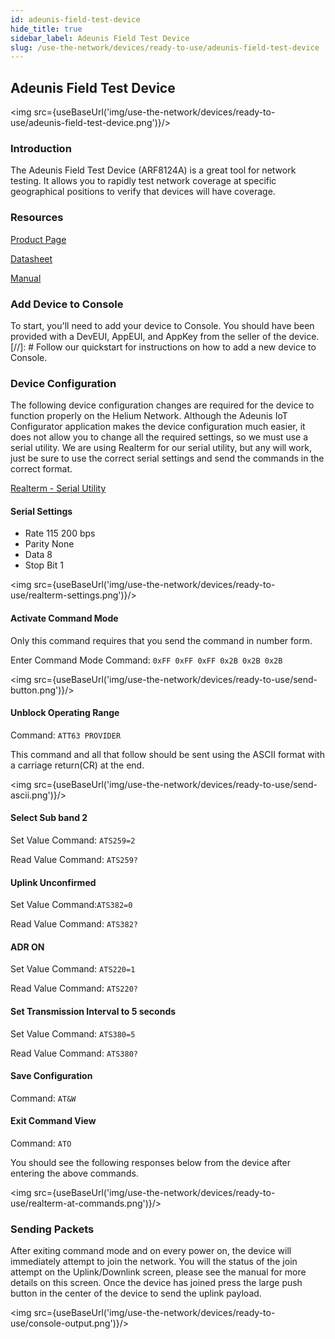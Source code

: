 ```yaml
---
id: adeunis-field-test-device
hide_title: true
sidebar_label: Adeunis Field Test Device
slug: /use-the-network/devices/ready-to-use/adeunis-field-test-device
---
```


## Adeunis Field Test Device

<img src={useBaseUrl('img/use-the-network/devices/ready-to-use/adeunis-field-test-device.png')}/>

### Introduction

The Adeunis Field Test Device \(ARF8124A\) is a great tool for network testing. It allows you to rapidly test network coverage at specific geographical positions to verify that devices will have coverage. 

### Resources

[Product Page](https://www.adeunis.com/en/produit/ftd-iot-lorawan-network-tester-915-923/)

[Datasheet](https://www.adeunis.com/wp-content/uploads/2020/02/Data_Sheet_FTD_915-923_EN.pdf)

[Manual](https://www.adeunis.com/wp-content/uploads/2019/12/FTD_LoRaWAN_US902-928_UG_GB_V1.0.0.pdf)

### Add Device to Console

To start, you'll need to add your device to Console. You should have been provided with a DevEUI, AppEUI, and AppKey from the seller of the device.
[//]: # Follow our quickstart for instructions on how to add a new device to Console.

### Device Configuration

The following device configuration changes are required for the device to function properly on the Helium Network. Although the Adeunis IoT Configurator application makes the device configuration much easier, it does not allow you to change all the required settings, so we must use a serial utility. We are using Realterm for our serial utility, but any will work, just be sure to use the correct serial settings and send the commands in the correct format.

[Realterm - Serial Utility](https://sourceforge.net/projects/realterm/)

#### Serial Settings

* Rate 115 200 bps
* Parity None
* Data 8
* Stop Bit 1

<img src={useBaseUrl('img/use-the-network/devices/ready-to-use/realterm-settings.png')}/>

#### Activate Command Mode

Only this command requires that you send the command in number form.

Enter Command Mode Command: `0xFF 0xFF 0xFF 0x2B 0x2B 0x2B`

<img src={useBaseUrl('img/use-the-network/devices/ready-to-use/send-button.png')}/>

#### Unblock Operating Range

Command: `ATT63 PROVIDER`

This command and all that follow should be sent using the ASCII format with a carriage return\(CR\) at the end.

<img src={useBaseUrl('img/use-the-network/devices/ready-to-use/send-ascii.png')}/>

#### Select Sub band 2

Set Value Command: `ATS259=2`

Read Value Command: `ATS259?`

#### Uplink Unconfirmed

Set Value Command:`ATS382=0`

Read Value Command: `ATS382?`

#### ADR ON

Set Value Command: `ATS220=1`

Read Value Command: `ATS220?`

#### Set Transmission Interval to 5 seconds

Set Value Command: `ATS380=5`

Read Value Command: `ATS380?`

#### Save Configuration

Command: `AT&W`

#### Exit Command View 

Command: `ATO`

You should see the following responses below from the device after entering the above commands.

<img src={useBaseUrl('img/use-the-network/devices/ready-to-use/realterm-at-commands.png')}/>

### Sending Packets

After exiting command mode and on every power on, the device will immediately attempt to join the network. You will the status of the join attempt on the Uplink/Downlink screen, please see the manual for more details on this screen. Once the device has joined press the large push button in the center of the device to send the uplink payload.

<img src={useBaseUrl('img/use-the-network/devices/ready-to-use/console-output.png')}/>


